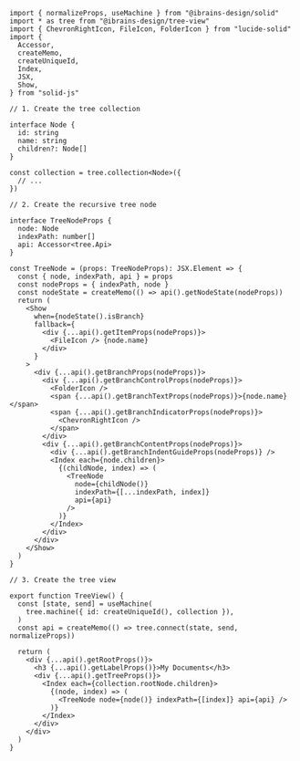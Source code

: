 ```tsx
import { normalizeProps, useMachine } from "@ibrains-design/solid"
import * as tree from "@ibrains-design/tree-view"
import { ChevronRightIcon, FileIcon, FolderIcon } from "lucide-solid"
import {
  Accessor,
  createMemo,
  createUniqueId,
  Index,
  JSX,
  Show,
} from "solid-js"

// 1. Create the tree collection

interface Node {
  id: string
  name: string
  children?: Node[]
}

const collection = tree.collection<Node>({
  // ...
})

// 2. Create the recursive tree node

interface TreeNodeProps {
  node: Node
  indexPath: number[]
  api: Accessor<tree.Api>
}

const TreeNode = (props: TreeNodeProps): JSX.Element => {
  const { node, indexPath, api } = props
  const nodeProps = { indexPath, node }
  const nodeState = createMemo(() => api().getNodeState(nodeProps))
  return (
    <Show
      when={nodeState().isBranch}
      fallback={
        <div {...api().getItemProps(nodeProps)}>
          <FileIcon /> {node.name}
        </div>
      }
    >
      <div {...api().getBranchProps(nodeProps)}>
        <div {...api().getBranchControlProps(nodeProps)}>
          <FolderIcon />
          <span {...api().getBranchTextProps(nodeProps)}>{node.name}</span>
          <span {...api().getBranchIndicatorProps(nodeProps)}>
            <ChevronRightIcon />
          </span>
        </div>
        <div {...api().getBranchContentProps(nodeProps)}>
          <div {...api().getBranchIndentGuideProps(nodeProps)} />
          <Index each={node.children}>
            {(childNode, index) => (
              <TreeNode
                node={childNode()}
                indexPath={[...indexPath, index]}
                api={api}
              />
            )}
          </Index>
        </div>
      </div>
    </Show>
  )
}

// 3. Create the tree view

export function TreeView() {
  const [state, send] = useMachine(
    tree.machine({ id: createUniqueId(), collection }),
  )
  const api = createMemo(() => tree.connect(state, send, normalizeProps))

  return (
    <div {...api().getRootProps()}>
      <h3 {...api().getLabelProps()}>My Documents</h3>
      <div {...api().getTreeProps()}>
        <Index each={collection.rootNode.children}>
          {(node, index) => (
            <TreeNode node={node()} indexPath={[index]} api={api} />
          )}
        </Index>
      </div>
    </div>
  )
}
```
